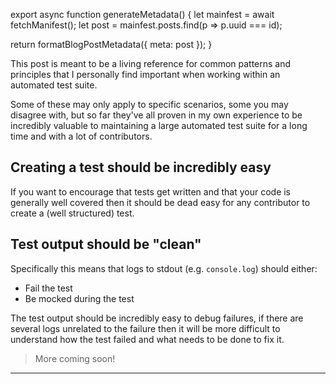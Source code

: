 

export async function generateMetadata() {
  let mainfest = await fetchManifest();
  let post = mainfest.posts.find(p => p.uuid === id);

  return formatBlogPostMetadata({ meta: post });
}

<BlogPage id={id}>

This post is meant to be a living reference for common patterns and principles
that I personally find important when working within an automated test suite.

Some of these may only apply to specific scenarios, some you may disagree with,
but so far they've all proven in my own experience to be incredibly valuable to
maintaining a large automated test suite for a long time and with a lot of
contributors.

## Creating a test should be incredibly easy

If you want to encourage that tests get written and that your code is generally
well covered then it should be dead easy for any contributor to create a (well
structured) test.

## Test output should be "clean"

Specifically this means that logs to stdout (e.g. `console.log`) should either:

- Fail the test
- Be mocked during the test

The test output should be incredibly easy to debug failures, if there are
several logs unrelated to the failure then it will be more difficult to
understand how the test failed and what needs to be done to fix it.

> More coming soon!

---


</BlogPage>